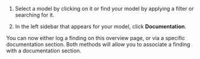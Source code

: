 1. Select a model by clicking on it or find your model by applying a filter or searching for it.

1. In the left sidebar that appears for your model, click **Documentation**. 

You can now either log a finding on this overview page, or via a specific documentation section. Both methods will allow you to associate a finding with a documentation section. 

